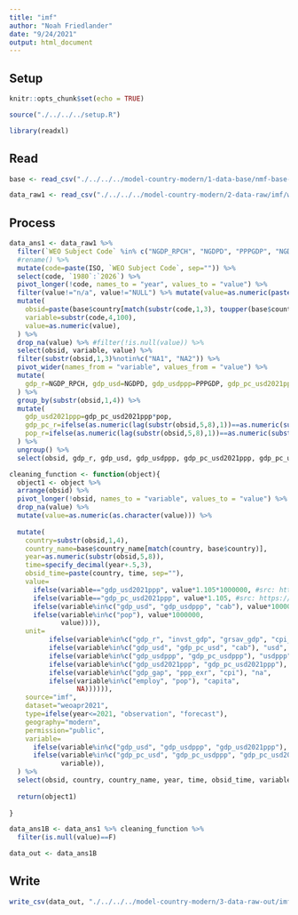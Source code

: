 ```yaml
---
title: "imf"
author: "Noah Friedlander"
date: "9/24/2021"
output: html_document
---
```


## Setup

```r
knitr::opts_chunk$set(echo = TRUE)

source("./../../../setup.R")

library(readxl)

```

## Read

```r
base <- read_csv("./../../../model-country-modern/1-data-base/nmf-base-country-cross-alt.csv")

data_raw1 <- read_csv("./../../../model-country-modern/2-data-raw/imf/weoapr2022/WEOApr2022all-edit.csv", col_types = cols(.default = col_number(), ISO = col_character(), `WEO Subject Code` = col_character()))

```

## Process

```r
data_ans1 <- data_raw1 %>% 
  filter(`WEO Subject Code` %in% c("NGDP_RPCH", "NGDPD", "PPPGDP", "NGDPRPPPPC", "NGDPDPC", "PPPPC", "NGAP_NPGDP", "PPPEX", "NID_NGDP", "NGSD_NGDP", "PCPI", "PCPIPCH", "LUR", "LE", "LP", "GGR_NGDP", "GGX_NGDP", "GGXCNL_NGDP", "GGXONLB_NGDP", "GGXWDN_NGDP", "GGXWDG_NGDP", "BCA", "BCA_NGDP")) %>% 
  #rename() %>% 
  mutate(code=paste(ISO, `WEO Subject Code`, sep="")) %>% 
  select(code, `1980`:`2026`) %>% 
  pivot_longer(!code, names_to = "year", values_to = "value") %>% 
  filter(value!="n/a", value!="NULL") %>% mutate(value=as.numeric(paste(str_replace(value, ",", "")))) %>% 
  mutate(
    obsid=paste(base$country[match(substr(code,1,3), toupper(base$country_iso3))], year, sep=""),
    variable=substr(code,4,100),
    value=as.numeric(value),
  ) %>% 
  drop_na(value) %>% #filter(!is.null(value)) %>% 
  select(obsid, variable, value) %>% 
  filter(substr(obsid,1,3)%notin%c("NA1", "NA2")) %>% 
  pivot_wider(names_from = "variable", values_from = "value") %>% 
  mutate(
    gdp_r=NGDP_RPCH, gdp_usd=NGDPD, gdp_usdppp=PPPGDP, gdp_pc_usd2021ppp=NGDPRPPPPC, gdp_pc_usd=NGDPDPC, gdp_pc_usdppp=PPPPC, gdp_gap=NGAP_NPGDP, ppp_exr=PPPEX, invst_gdp=NID_NGDP, grsav_gdp=NGSD_NGDP, cpi=PCPI, cpi_r=PCPIPCH, unemp=LUR, employ=LE, pop=LP, govrev_gdp=GGR_NGDP, govexp_gdp=GGX_NGDP, govnetlend_gdp=GGXCNL_NGDP, govprimnetlend_gdp=GGXONLB_NGDP, govnetdebt_gdp=GGXWDN_NGDP, govgrossdebt_gdp=GGXWDG_NGDP, cab=BCA, #cab_gdp=BCA_NGDP,
  ) %>% 
  group_by(substr(obsid,1,4)) %>% 
  mutate(
    gdp_usd2021ppp=gdp_pc_usd2021ppp*pop,
    gdp_pc_r=ifelse(as.numeric(lag(substr(obsid,5,8),1))==as.numeric(substr(obsid,5,8))-1,((gdp_pc_usd2021ppp/lag(gdp_pc_usd2021ppp,1))-1)*100,NA),
    pop_r=ifelse(as.numeric(lag(substr(obsid,5,8),1))==as.numeric(substr(obsid,5,8))-1,((pop/lag(pop,1))-1)*100,NA),
  ) %>% 
  ungroup() %>% 
  select(obsid, gdp_r, gdp_usd, gdp_usdppp, gdp_pc_usd2021ppp, gdp_pc_usd, gdp_pc_usdppp, gdp_gap, ppp_exr, invst_gdp, grsav_gdp, cpi, cpi_r, unemp, employ, pop, pop_r, gdp_usd2021ppp, govrev_gdp, govexp_gdp, govnetlend_gdp, govprimnetlend_gdp, govnetdebt_gdp, govgrossdebt_gdp, cab, gdp_pc_r) 

```

```r
cleaning_function <- function(object){
  object1 <- object %>% 
  arrange(obsid) %>% 
  pivot_longer(!obsid, names_to = "variable", values_to = "value") %>% 
  drop_na(value) %>% 
  mutate(value=as.numeric(as.character(value))) %>% 
  
  mutate(
    country=substr(obsid,1,4),
    country_name=base$country_name[match(country, base$country)],
    year=as.numeric(substr(obsid,5,8)),
    time=specify_decimal(year+.5,3),
    obsid_time=paste(country, time, sep=""),
    value=
      ifelse(variable=="gdp_usd2021ppp", value*1.105*1000000, #src: https://fred.stlouisfed.org/series/CPIAUCSL (11 Jul 2022)
      ifelse(variable=="gdp_pc_usd2021ppp", value*1.105, #src: https://fred.stlouisfed.org/series/CPIAUCSL (11 Jul 2022)
      ifelse(variable%in%c("gdp_usd", "gdp_usdppp", "cab"), value*1000000000,
      ifelse(variable%in%c("pop"), value*1000000,
             value)))), 
    unit=
          ifelse(variable%in%c("gdp_r", "invst_gdp", "grsav_gdp", "cpi_r", "unemp", "govrev_gdp", "govexp_gdp", "govnetlend_gdp", "govprimnetlend_gdp", "govnetdebt_gdp", "govgrossdebt_gdp", "gdp_pc_r", "pop_r"), "perc",
          ifelse(variable%in%c("gdp_usd", "gdp_pc_usd", "cab"), "usd",
          ifelse(variable%in%c("gdp_usdppp", "gdp_pc_usdppp"), "usdppp",
          ifelse(variable%in%c("gdp_usd2021ppp", "gdp_pc_usd2021ppp"), "usd2021ppp",
          ifelse(variable%in%c("gdp_gap", "ppp_exr", "cpi"), "na",
          ifelse(variable%in%c("employ", "pop"), "capita",
                 NA)))))),
    source="imf", 
    dataset="weoapr2021",
    type=ifelse(year<=2021, "observation", "forecast"),
    geography="modern",
    permission="public",
    variable=
      ifelse(variable%in%c("gdp_usd", "gdp_usdppp", "gdp_usd2021ppp"), "gdp", 
      ifelse(variable%in%c("gdp_pc_usd", "gdp_pc_usdppp", "gdp_pc_usd2021ppp"), "gdp_pc", 
             variable)),
  ) %>% 
  select(obsid, country, country_name, year, time, obsid_time, variable, value, unit, source, dataset, type, geography, permission)
  
  return(object1)
  
}

data_ans1B <- data_ans1 %>% cleaning_function %>% 
  filter(is.null(value)==F)

data_out <- data_ans1B

```

## Write

```r
write_csv(data_out, "./../../../model-country-modern/3-data-raw-out/imf.csv")

```

